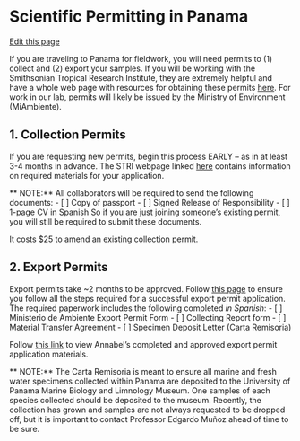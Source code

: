 # Scientific Permitting in Panama
[Edit this page](https://github.com/remygatins/GatinsLabProtocols/edit/main/field_permits_Panama.qmd)

If you are traveling to Panama for fieldwork, you will need permits to (1) collect and (2) export your samples. If you will be working with the Smithsonian Tropical Research Institute, they are extremely helpful and have a whole web page with resources for obtaining these permits [here](https://stri.si.edu/plan-your-visit/scientific-research-permits). For work in our lab, permits will likely be issued by the Ministry of Environment (MiAmbiente).

## 1. Collection Permits
If you are requesting new permits, begin this process EARLY -- as in at least 3-4 months in advance. The STRI webpage linked [here](https://stri.si.edu/plan-your-visit/scientific-research-permits/miambiente-request-permit) contains information on required materials for your application.

** NOTE:** All collaborators will be required to send the following documents:
- [ ] Copy of passport
- [ ] Signed Release of Responsibility
- [ ] 1-page CV in Spanish
So if you are just joining someone's existing permit, you will still be required to submit these documents. 

It costs $25 to amend an existing collection permit.

## 2. Export Permits
Export permits take ~2 months to be approved. Follow [this page](https://stri.si.edu/plan-your-visit/scientific-research-permits/miambiente-export-permit) to ensure you follow all the steps required for a successful export permit application. The required paperwork includes the following completed *in Spanish*:
- [ ] Ministerio de Ambiente Export Permit Form
- [ ] Collecting Report form
- [ ] Material Transfer Agreement
- [ ] Specimen Deposit Letter (Carta Remisoria)

Follow [this link](https://drive.google.com/drive/folders/1wE9jIndYUp7XswdRHDRRJKcNkoObmN4v?usp=drive_link) to view Annabel's completed and approved export permit application materials. 

** NOTE:** The Carta Remisoria is meant to ensure all marine and fresh water specimens collected within Panama are deposited to the University of Panama Marine Biology and Limnology Museum. One samples of each species collected should be deposited to the museum. Recently, the collection has grown and samples are not always requested to be dropped off, but it is important to contact Professor Edgardo Muñoz ahead of time to be sure.
